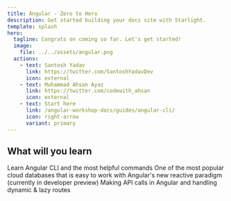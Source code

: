 ```yaml
---
title: Angular - Zero to Hero
description: Get started building your docs site with Starlight.
template: splash
hero:
  tagline: Congrats on coming so far. Let's get started!
  image:
    file: ../../assets/angular.png
  actions:
    - text: Santosh Yadav
      link: https://twitter.com/SantoshYadavDev
      icon: external
    - text: Muhammad Ahsan Ayaz
      link: https://twitter.com/codewith_ahsan
      icon: external
    - text: Start here
      link: /angular-workshop-docs/guides/angular-cli/
      icon: right-arrow
      variant: primary
---
```



## What will you learn

<CardGrid stagger>
  <Card title="Angular CLI" icon="forward-slash">
    Learn Angular CLI and the most helpful commands
  </Card>
  <Card title="Firebase Cloud Firestore" icon="add-document">
    One of the most popular cloud databases that is easy to work with
  </Card>
  <Card title="Signal based components" icon="random">
    Angular's new reactive paradigm <br/>(currently in developer preview)
  </Card>
  <Card title="API calls & routing" icon="external">
    Making API calls in Angular and handling dynamic & lazy routes
  </Card>
</CardGrid>
